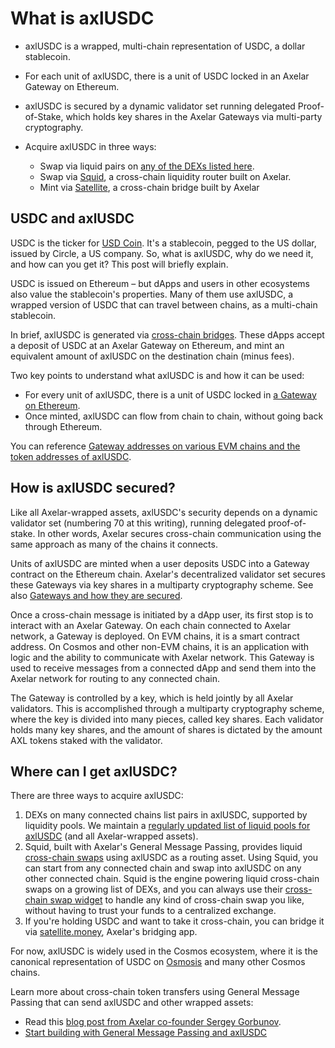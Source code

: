 # What is axlUSDC

* axlUSDC is a wrapped, multi-chain representation of USDC, a dollar stablecoin.

* For each unit of axlUSDC, there is a unit of USDC locked in an Axelar Gateway on Ethereum.

* axlUSDC is secured by a dynamic validator set running delegated Proof-of-Stake, which holds key shares in the Axelar Gateways via multi-party cryptography.

* Acquire axlUSDC in three ways:

    * Swap via liquid pairs on [any of the DEXs listed here](https://axelar.network/blog/liquidity-pools-for-bridged-assets-via-axelar). 
    * Swap via [Squid](https://app.squidrouter.com/), a cross-chain liquidity router built on Axelar.
    * Mint via [Satellite](https://satellite.money/), a cross-chain bridge built by Axelar

## USDC and axlUSDC
USDC is the ticker for [USD Coin](https://www.circle.com/en/usdc). It's a stablecoin, pegged to the US dollar, issued by Circle, a US company. So, what is axlUSDC, why do we need it, and how can you get it? This post will briefly explain.

USDC is issued on Ethereum – but dApps and users in other ecosystems also value the stablecoin's properties. Many of them use axlUSDC, a wrapped version of USDC that can travel between chains, as a multi-chain stablecoin.

In brief, axlUSDC is generated via [cross-chain bridges](https://axelar.network/blog/cross-chain-bridges-benefits-limitations-risks). These dApps accept a deposit of USDC at an Axelar Gateway on Ethereum, and mint an equivalent amount of axlUSDC on the destination chain (minus fees). 

Two key points to understand what axlUSDC is and how it can be used:

* For every unit of axlUSDC, there is a unit of USDC locked in [a Gateway on Ethereum](https://etherscan.io/address/0x4f4495243837681061c4743b74b3eedf548d56a5#tokentxns).
* Once minted, axlUSDC can flow from chain to chain, without going back through Ethereum.

You can reference [Gateway addresses on various EVM chains and the token addresses of axlUSDC](/resources/contract-addresses/mainnet/).

## How is axlUSDC secured? 
Like all Axelar-wrapped assets, axlUSDC's security depends on a dynamic validator set (numbering 70 at this writing), running delegated proof-of-stake. In other words, Axelar secures cross-chain communication using the same approach as many of the chains it connects. 

Units of axlUSDC are minted when a user deposits USDC into a Gateway contract on the Ethereum chain. Axelar's decentralized validator set secures these Gateways via key shares in a multiparty cryptography scheme. See also [Gateways and how they are secured](/learn).

Once a cross-chain message is initiated by a dApp user, its first stop is to interact with an Axelar Gateway. On each chain connected to Axelar network, a Gateway is deployed. On EVM chains, it is a smart contract address. On Cosmos and other non-EVM chains, it is an application with logic and the ability to communicate with Axelar network. This Gateway is used to receive messages from a connected dApp and send them into the Axelar network for routing to any connected chain.

The Gateway is controlled by a key, which is held jointly by all Axelar validators. This is accomplished through a multiparty cryptography scheme, where the key is divided into many pieces, called key shares. Each validator holds many key shares, and the amount of shares is dictated by the amount AXL tokens staked with the validator.

## Where can I get axlUSDC?
There are three ways to acquire axlUSDC: 

1. DEXs on many connected chains list pairs in axlUSDC, supported by liquidity pools. We maintain a [regularly updated list of liquid pools for axlUSDC](https://axelar.network/blog/liquidity-pools-for-bridged-assets-via-axelar) (and all Axelar-wrapped assets).
1. Squid, built with Axelar's General Message Passing, provides liquid [cross-chain swaps](https://axelar.network/blog/what-is-a-cross-chain-swap) using axlUSDC as a routing asset. Using Squid, you can start from any connected chain and swap into axlUSDC on any other connected chain. Squid is the engine powering liquid cross-chain swaps on a growing list of DEXs, and you can always use their [cross-chain swap widget](https://app.squidrouter.com/) to handle any kind of cross-chain swap you like, without having to trust your funds to a centralized exchange.  
1. If you're holding USDC and want to take it cross-chain, you can bridge it via [satellite.money](https://satellite.money), Axelar's bridging app. 

For now, axlUSDC is widely used in the Cosmos ecosystem, where it is the canonical representation of USDC on [Osmosis](https://osmosis.zone/) and many other Cosmos chains.

Learn more about cross-chain token transfers using General Message Passing that can send axlUSDC and other wrapped assets: 

* Read this [blog post from Axelar co-founder Sergey Gorbunov](https://axelar.network/blog/cross-chain-function-calls-will-replace-bridges).
* [Start building with General Message Passing and axlUSDC](/dev/general-message-passing/overview)